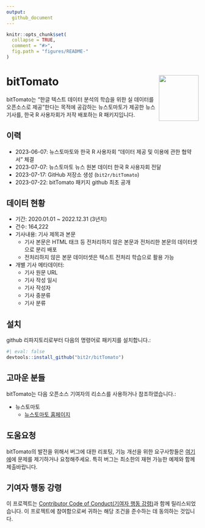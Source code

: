 ```yaml
---
output:
  github_document
---
```


<!-- README.md is generated from README.Rmd. Please edit that file -->

```r
knitr::opts_chunk$set(
  collapse = TRUE,
  comment = "#>",
  fig.path = "figures/README-"
)
```

# bitTomato <img src="man/figures/logo.png" align="right" height="120" width="103.6"/>

bitTomato는 "한글 텍스트 데이터 분석의 학습을 위한 실 데이터를 오픈소스로 제공"한다는 목적에 공감하는 뉴스토마토가 제공한 뉴스 기사를, 한국 R 사용자회가 저작 배포하는 R 패키지입니다.   

## 이력

- 2023-06-07: 뉴스토마토와 한국 R 사용자회 "데이터 제공 및 이용에 관한 협약서" 체결
- 2023-07-07: 뉴스토마토 뉴스 원본 데이터 한국 R 사용자회 전달
- 2023-07-17: GitHub 저장소 생성 (`bit2r/bitTomato`)
- 2023-07-22: bitTomato 패키지 github 최초 공개

## 데이터 현황

- 기간: 2020.01.01 ~ 2022.12.31 (3년치)
- 건수: 164,222
- 기사내용: 기사 제목과 본문
    - 기사 본문은 HTML 태크 등 전처리하지 않은 본문과 전처리한 본문의 데이터셋으로 분리 배포
    - 전처리하지 않은 본문 데이터셋은 텍스트 전처리 학습으로 활용 가능
- 개별 기사 메타데이터: 
    - 기사 원문 URL
    - 기사 작성 일시
    - 기사 작성자
    - 기사 중분류
    - 기사 분류

## 설치

github 리파지토리로부터 다음의 명령어로 패키지를 설치합니다.:

```r
#| eval: false
devtools::install_github("bit2r/bitTomato")
```

## 고마운 분들

bitTomato는 다음 오픈소스 기여자의 리소스를 사용하거나 참조하였습니다.: 

* 뉴스토마토
  - [뉴스토마토 홈페이지](https://www.newstomato.com/){target='_blank'}

  
## 도움요청

bitTomato의 발전을 위해서 버그에 대한 리포팅, 기능 개선을 위한 요구사항들은 [여기에](https://github.com/bit2r/bitTomato/issues){target='_blank'}에 문제를 제기하거나 요청해주세요. 특히 버그는 최소한의 재현 가능한 예제와 함께 제출바랍니다.

## 기여자 행동 강령

이 프로젝트는 [Contributor Code of Conduct(기여자 행동 강령)](https://github.com/bit2r/bitTomato/blob/main/CONDUCT.md){target='_blank'}과 함께 릴리스되었습니다. 이 프로젝트에 참여함으로써 귀하는 해당 조건을 준수하는 데 동의하는 것입니다. 


